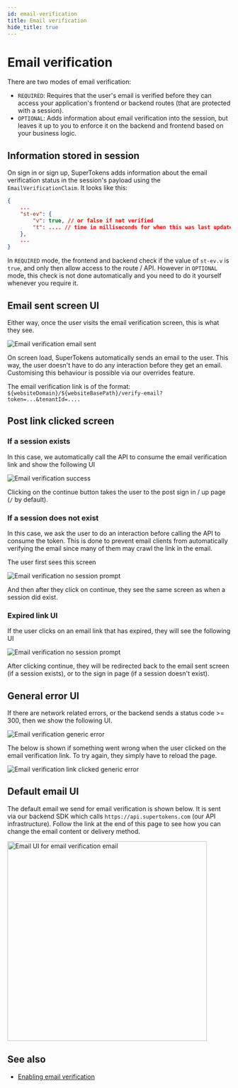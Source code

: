 ```yaml
---
id: email-verification
title: Email verification
hide_title: true
---
```


<!-- COPY DOCS -->
<!-- ./thirdpartyemailpassword/pre-built-ui/further-reading/email-verification.mdx -->


# Email verification

There are two modes of email verification:
- `REQUIRED`: Requires that the user's email is verified before they can access your application's frontend or backend routes (that are protected with a session).
- `OPTIONAL`: Adds information about email verification into the session, but leaves it up to you to enforce it on the backend and frontend based on your business logic.

## Information stored in session

<OAuthEmailVerificationDisclaimer/>

On sign in or sign up, SuperTokens adds information about the email verification status in the session's payload using the `EmailVerificationClaim`. It looks like this:

```json
{
    ...
    "st-ev": {
        "v": true, // or false if not verified
        "t": .... // time in milliseconds for when this was last updated in the session
    },
    ...
}
```

In `REQUIRED` mode, the frontend and backend check if the value of `st-ev.v` is `true`, and only then allow access to the route / API. However in `OPTIONAL` mode, this check is not done automatically and you need to do it yourself whenever you require it.

## Email sent screen UI

Either way, once the user visits the email verification screen, this is what they see.

<img src="/img/email-verification-send-email.png" alt="Email verification email sent" />

On screen load, SuperTokens automatically sends an email to the user. This way, the user doesn't have to do any interaction before they get an email. Customising this behaviour is possible via our overrides feature.

The email verification link is of the format: `${websiteDomain}/${websiteBasePath}/verify-email?token=...&tenantId=....`

## Post link clicked screen

### If a session exists
In this case, we automatically call the API to consume the email verification link and show the following UI

<img src="/img/email-verification-success.png" alt="Email verification success" />

Clicking on the continue button takes the user to the post sign in / up page (`/` by default).

### If a session does not exist
In this case, we ask the user to do an interaction before calling the API to consume the token. This is done to prevent email clients from automatically verifying the email since many of them may crawl the link in the email.

The user first sees this screen

<img src="/img/email-verification-clicked-no-session.png" alt="Email verification no session prompt" />

And then after they click on continue, they see the same screen as when a session did exist.

### Expired link UI

If the user clicks on an email link that has expired, they will see the following UI

<img src="/img/email-verification-link-expired.png" alt="Email verification no session prompt" />

After clicking continue, they will be redirected back to the email sent screen (if a session exists), or to the sign in page (if a session doesn't exist).

## General error UI
If there are network related errors, or the backend sends a status code >= 300, then we show the following UI.

<img src="/img/email-verification-send-email-generic-error.png" alt="Email verification generic error" />

The below is shown if something went wrong when the user clicked on the email verification link. To try again, they simply have to reload the page.

<img src="/img/email-verification-link-generic-error.png" alt="Email verification link clicked generic error" />

## Default email UI
The default email we send for email verification is shown below. It is sent via our backend SDK which calls `https://api.supertokens.com` (our API infrastructure). Follow the link at the end of this page to see how you can change the email content or delivery method.

<img alt="Email UI for email verification email" width="450px" src="/img/emailpassword/email-verify-email.png" />


## See also

- [Enabling email verification](../enable-email-verification)
